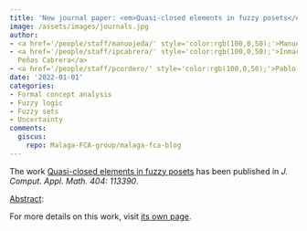 ```yaml
---
title: 'New journal paper: <em>Quasi-closed elements in fuzzy posets</em>'
image: /assets/images/journals.jpg
author:
- <a href='/people/staff/manuojeda/' style='color:rgb(100,0,50);'>Manuel Ojeda Hernández</a>
- <a href='/people/staff/ipcabrera/' style='color:rgb(100,0,50);'>Inmaculada de las
  Peñas Cabrera</a>
- <a href='/people/staff/pcordero/' style='color:rgb(100,0,50);'>Pablo Cordero Ortega</a>
date: '2022-01-01'
categories:
- Formal concept analysis
- Fuzzy logic
- Fuzzy sets
- Uncertainty
comments:
  giscus:
    repo: Malaga-FCA-group/malaga-fca-blog
---
```


The work <u>Quasi-closed elements in fuzzy posets</u> has been published in <em>J. Comput. Appl. Math. 404: 113390</em>.

<u>Abstract</u>:





For more details on this work, visit <a href='/publications/journals/2022-MOH-IPC-PC-Quasi'>its own page</a>.
